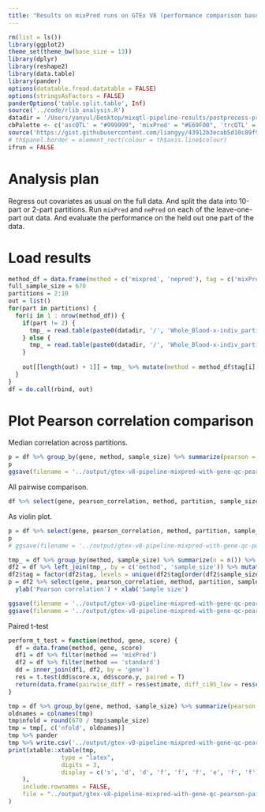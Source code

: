 ```yaml
---
title: "Results on mixPred runs on GTEx V8 (performance comparison based on held out test data) taking 1/n part of data for training"
---
```


```r
rm(list = ls())
library(ggplot2)
theme_set(theme_bw(base_size = 13))
library(dplyr)
library(reshape2)
library(data.table)
library(pander)
options(datatable.fread.datatable = FALSE)
options(stringsAsFactors = FALSE)
panderOptions('table.split.table', Inf)
source('../code/rlib_analysis.R')
datadir = '/Users/yanyul/Desktop/mixqtl-pipeline-results/postprocess-prediction'
cbPalette <- c('ascQTL' = "#999999", 'mixPred' = "#E69F00", 'trcQTL' = "#56B4E9", 'standard' = "#009E73", "#F0E442", "#0072B2", "#D55E00", "#CC79A7")
source('https://gist.githubusercontent.com/liangyy/43912b3ecab5d10c89f9d4b2669871c9/raw/3ca651cfa53ffccb8422f432561138a46e93710f/my_ggplot_theme.R')
# th$panel.border = element_rect(colour = th$axis.line$colour)
ifrun = FALSE
```

# Analysis plan

Regress out covariates as usual on the full data. 
And split the data into 10-part or 2-part partitions.
Run `mixPred` and `nePred` on each of the leave-one-part out data.
And evaluate the performance on the held out one part of the data.

# Load results

```r
method_df = data.frame(method = c('mixpred', 'nepred'), tag = c('mixPred', 'standard'))
full_sample_size = 670
partitions = 2:10
out = list()
for(part in partitions) {
  for(i in 1 : nrow(method_df)) {
    if(part != 2) {
      tmp_ = read.table(paste0(datadir, '/', 'Whole_Blood-x-indiv_partition-gtex_v8_whole_blood_partition_', part, '-performance-', method_df$method[i], '.txt.gz'), header = T, )
    } else {
      tmp_ = read.table(paste0(datadir, '/', 'Whole_Blood-x-indiv_partition-gtex_v8_whole_blood_partition_', part, '_old-performance-', method_df$method[i], '.txt.gz'), header = T, )
    }
    
    out[[length(out) + 1]] = tmp_ %>% mutate(method = method_df$tag[i], split = part, sample_size = ceiling(full_sample_size / part))
  }
}
df = do.call(rbind, out)
```

<!-- # QC -->

<!-- ```{r} -->
<!-- passed_genes = df %>% filter(method == 'standard') %>% group_by(gene, sample_size, partition) %>% summarize(min_cor = min(pearson_correlation)) %>% filter(min_cor > -100) %>% pull(gene) -->
<!-- ``` -->

# Plot Pearson correlation comparison

Median correlation across partitions.

```r
p = df %>% group_by(gene, method, sample_size) %>% summarize(pearson = median(pearson_correlation)) %>% select(gene, pearson, method, sample_size) %>% dcast(gene + sample_size ~ method, value.var = 'pearson') %>% ggplot(aes(x = standard, y = mixPred)) + geom_point(alpha = .3) + geom_density2d(color = 'gray') + geom_abline(slope = 1, intercept = 0, color = 'gray') + facet_wrap(~sample_size, labeller = label_both, ncol=4) + th2 + coord_equal()
p 
ggsave(filename = '../output/gtex-v8-pipeline-mixpred-with-gene-qc-pearson_new.png', height = 6, width = 8)
```

All pairwise comparison.

```r
df %>% select(gene, pearson_correlation, method, partition, sample_size) %>% dcast(gene + partition + sample_size ~ method , value.var = 'pearson_correlation') %>% ggplot(aes(x = standard, y = mixPred)) + geom_point(alpha = .2) + geom_density2d(color = 'gray') + geom_abline(slope = 1, intercept = 0, color = 'gray') + facet_wrap(~sample_size, labeller = label_both, ncol=4) + th2 + coord_equal()
```

As violin plot.

```r
p = df %>% select(gene, pearson_correlation, method, partition, sample_size) %>% ggplot(aes(x = method, y = pearson_correlation, fill = method)) + geom_violin() + geom_boxplot(width = .2) + facet_wrap(~sample_size, labeller = label_both) + th2 + scale_fill_manual(values = cbPalette) + theme(legend.position = 'bottom')
p 
# ggsave(filename = '../output/gtex-v8-pipeline-mixpred-with-gene-qc-pearson-violin_new.png', height = 4, width = 7)
```

```r
tmp_ = df %>% group_by(method, sample_size) %>% summarize(n = n()) %>% ungroup()
df2 = df %>% left_join(tmp_, by = c('method', 'sample_size')) %>% mutate(tag = paste0(sample_size, '\n(', n, ')'))
df2$tag = factor(df2$tag, levels = unique(df2$tag[order(df2$sample_size)]))
p = df2 %>% select(gene, pearson_correlation, method, partition, sample_size, tag) %>% ggplot(aes(x = factor(tag), y = pearson_correlation, fill = method)) + geom_violin(position = position_dodge(width=0.8), alpha = 0.5) + geom_boxplot(width = .2, position = position_dodge(width=0.8), alpha = 0.5) + th + scale_fill_manual(values = cbPalette) + theme(legend.position = 'bottom') +
  ylab('Pearson correlation') + xlab('Sample size')

ggsave(filename = '../output/gtex-v8-pipeline-mixpred-with-gene-qc-pearson-violin_new.png', height = 3, width = 6)
ggsave(filename = '../output/gtex-v8-pipeline-mixpred-with-gene-qc-pearson-violin_new.pdf', height = 3, width = 6)
```


Paired t-test

```r
perform_t_test = function(method, gene, score) {
  df = data.frame(method, gene, score)
  df1 = df %>% filter(method == 'mixPred') 
  df2 = df %>% filter(method == 'standard') 
  dd = inner_join(df1, df2, by = 'gene')
  res = t.test(dd$score.x, dd$score.y, paired = T)
  return(data.frame(pairwise_diff = res$estimate, diff_ci95_low = res$conf.int[1], diff_ci95_high = res$conf.int[2], pval = res$p.value, median_mixpred = median(dd$score.x), median_standard = median(dd$score.y)))
}
```

```r
tmp = df %>% group_by(gene, method, sample_size) %>% summarize(pearson = median(pearson_correlation)) %>% select(gene, pearson, method, sample_size) %>% ungroup() %>% group_by(sample_size) %>% do(perform_t_test(.$method, .$gene, .$pearson))
oldnames = colnames(tmp)
tmp$nfold = round(670 / tmp$sample_size)
tmp = tmp[, c('nfold', oldnames)]
tmp %>% pander
tmp %>% write.csv('../output/gtex-v8-pipeline-mixpred-with-gene-qc-pearson-pairwise-ttest.csv', quote = F)
print(xtable::xtable(tmp, 
               type = "latex",
               digits = 3,
               display = c('s', 'd', 'd', 'f', 'f', 'f', 'e', 'f', 'f')
    ),
    include.rownames = FALSE,
    file = "../output/gtex-v8-pipeline-mixpred-with-gene-qc-pearson-pairwise-ttest.tex"
)
```

<!-- Sample size comparison -->

<!-- ```{r} -->
<!-- # two_cols = as.character(unique(df$sample_size)) -->
<!-- p = df %>% select(gene, pearson_correlation, method, partition, sample_size) %>% mutate(sample_size = paste('sample size =', sample_size)) %>% group_by(gene, sample_size, method) %>% summarize(pearson = median(pearson_correlation)) %>% dcast(gene + method ~ sample_size, value.var = 'pearson') %>% ggplot(aes(x = `sample size = 335`, y = `sample size = 603`)) + geom_point(alpha = .2) + geom_density2d(color = 'gray') + geom_abline(slope = 1, intercept = 0, color = 'gray') + facet_wrap(~method) + th -->
<!-- p -->
<!-- ggsave(filename = '../output/gtex-v8-pipeline-mixpred-with-gene-qc-pearson-2_new.png', height = 4, width = 7) -->
<!-- ``` -->